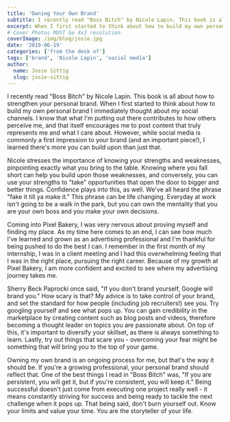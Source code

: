 ```yaml
---
title: 'Owning Your Own Brand'
subtitle: I recently read "Boss Bitch" by Nicole Lapin. This book is all about how to strengthen your personal brand.
excerpt: When I first started to think about how to build my own personal brand I immediately thought about my social channels.
# Cover Photos MUST be 4x3 resolution
coverImage: /img/blog/josie.jpg
date: '2019-06-19'
categories: ['from the desk of']
tags: ['brand', 'Nicole Lapin', 'social media']
author:
  name: Josie Sittig
  slug: josie-sittig
---
```

I recently read "Boss Bitch" by Nicole Lapin. This book is all about how to strengthen your personal brand. When I first started to think about how to build my own personal brand I immediately thought about my social channels. I know that what I'm putting out there contributes to how others perceive me, and that itself encourages me to post content that truly represents me and what I care about. However, while social media is commonly a first impression to your brand (and an important piece!), I learned there's more you can build upon than just that.

Nicole stresses the importance of knowing your strengths and weaknesses, pinpointing exactly what you bring to the table. Knowing where you fall short can help you build upon those weaknesses, and conversely, you can use your strengths to "take" opportunities that open the door to bigger and better things. Confidence plays into this, as well. We've all heard the phrase "fake it till ya make it." This phrase can be life changing. Everyday at work isn't going to be a walk in the park, but you can own the mentality that you are your own boss and you make your own decisions.

Coming into Pixel Bakery, I was very nervous about proving myself and finding my place. As my time here comes to an end, I can see how much I've learned and grown as an advertising professional and I'm thankful for being pushed to do the best I can. I remember in the first month of my internship, I was in a client meeting and I had this overwhelming feeling that I was in the right place, pursuing the right career. Because of my growth at Pixel Bakery, I am more confident and excited to see where my advertising journey takes me.

Sherry Beck Paprocki once said, "If you don't brand yourself, Google will brand you." How scary is that? My advice is to take control of your brand, and set the standard for how people (including job recruiters!) see you. Try googling yourself and see what pops up. You can gain credibility in the marketplace by creating content such as blog posts and videos, therefore becoming a thought leader on topics you are passionate about. On top of this, it's important to diversify your skillset, as there is always something to learn. Lastly, try out things that scare you - overcoming your fear might be something that will bring you to the top of your game.

Owning my own brand is an ongoing process for me, but that's the way it should be. If you're a growing professional, your personal brand should reflect that. One of the best things I read in "Boss Bitch" was, "If you are persistent, you will get it, but if you're consistent, you will keep it." Being successful doesn't just come from executing one project really well - it means constantly striving for success and being ready to tackle the next challenge when it pops up. That being said, don't burn yourself out. Know your limits and value your time. You are the storyteller of your life.